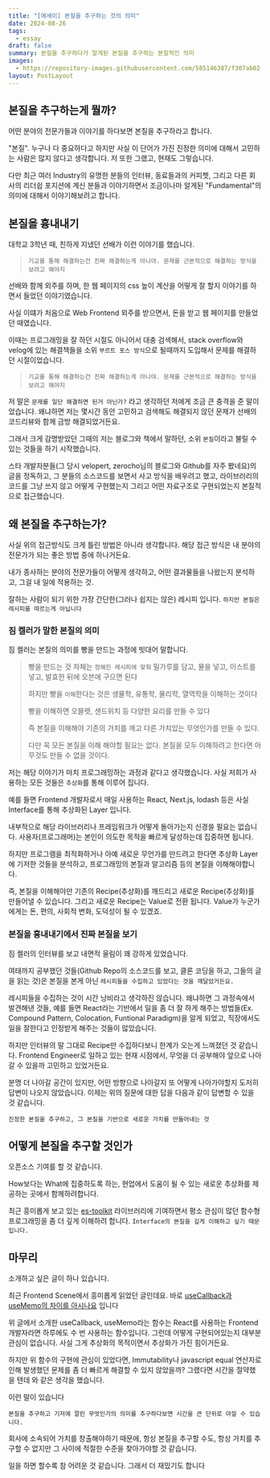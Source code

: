 ```yaml
---
title: "[에세이] 본질을 추구하는 것의 의미"
date: 2024-08-26
tags:
  - essay
draft: false
summary: 본질을 추구하다가 알게된 본질을 추구하는 본질적인 의미
images:
  - https://repository-images.githubusercontent.com/585146387/f307ab02-0c46-439b-84e0-319721662dce
layout: PostLayout
---
```


## 본질을 추구하는게 뭘까?

어떤 분야의 전문가들과 이야기를 하다보면 본질을 추구하라고 합니다.

"본질". 누구나 다 중요하다고 하지만 사실 이 단어가 가진 진정한 의미에 대해서 고민하는 사람은 많지 않다고 생각합니다. 저 또한 그랬고, 현재도 그렇습니다.

다만 최근 여러 Industry의 유명한 분들의 인터뷰, 동료들과의 커피쳇, 그리고 다른 회사의 리더쉽 포지션에 계신 분들과 이야기하면서 조금이나마 알게된 "Fundamental"의 의미에 대해서 이야기해보려고 합니다.

## 본질을 흉내내기

대학교 3학년 때, 친하게 지냈던 선배가 이런 이야기를 했습니다.

> `기교를 통해 해결하는건 진짜 해결하는게 아니야. 문제를 근본적으로 해결하는 방식을 보려고 해야지`

선배와 함께 외주를 하며, 한 웹 페이지의 css 높이 계산을 어떻게 잘 할지 이야기를 하면서 들었던 이야기였습니다.

사실 이떄가 처음으로 Web Frontend 외주를 받으면서, 돈을 받고 웹 페이지를 만들었던 때였습니다.

이때는 프로그래밍을 잘 하던 시절도 아니어서 대충 검색해서, stack overflow와 velog에 있는 해결책들을 소위 `부르트 포스 방식`으로 될때까지 도입해서 문제를 해결하던 시절이었습니다.

> `기교를 통해 해결하는건 진짜 해결하는게 아니야. 문제를 근본적으로 해결하는 방식을 보려고 해야지`

저 말은 `문제를 일단 해결하면 된거 아닌가?` 라고 생각하던 저에게 조금 큰 충격을 준 말이었습니다. 왜냐하면 저는 몇시간 동안 고민하고 검색해도 해결되지 않던 문제가 선배의 코드리뷰와 함께 금방 해결되었거든요.

그래서 크게 감명받았던 그때의 저는 블로그와 책에서 말하던, 소위 `본질`이라고 불릴 수 있는 것들을 하기 시작했습니다.

스타 개발자분들(그 당시 velopert, zerocho님의 블로그와 Github를 자주 봤네요)의 글을 정독하고, 그 분들의 소스코드를 보면서 사고 방식을 배우려고 했고, 라이브러리의 코드를 그냥 쓰지 않고 어떻게 구현했는지 그리고 어떤 자료구조로 구현되었는지 본질적으로 접근했습니다.

## 왜 본질을 추구하는가?

사실 위의 접근방식도 크게 틀린 방법은 아니라 생각합니다. 해당 접근 방식은 내 분야의 전문가가 되는 좋은 방법 중에 하나거든요.

내가 종사하는 분야의 전문가들이 어떻게 생각하고, 어떤 결과물들을 나왔는지 분석하고, 그걸 내 일에 적용하는 것.

잘하는 사람이 되기 위한 가장 간단한(그러나 쉽지는 않은) 레시피 입니다. `하지만 본질은 레시피를 따르는게 아닙니다`

### 짐 켈러가 말한 본질의 의미

<Youtube id="iwXr1IRaqWA" />

짐 켈러는 본질의 의미를 빵을 만드는 과정에 빗대어 말합니다.

> 빵을 만드는 것 자체는 `정해진 레시피에 맞춰` 밀가루를 담고, 물을 넣고, 이스트를 넣고, 발효한 뒤에 오븐에 구으면 된다
>
> 하지만 빵을 `이해`한다는 것은 생물학, 유통학, 물리학, 열역학을 이해하는 것이다
>
> 빵을 이해하면 오믈렛, 샌드위치 등 다양한 요리를 만들 수 있다
>
> 즉 본질을 이해해야 기존의 가치를 깨고 다른 가치있는 무엇인가를 만들 수 있다.
>
> 다만 꼭 모든 본질을 이해 해야할 필요는 없다. 본질을 모두 이해하려고 한다면 아무것도 만들 수 없을 것이다.

저는 해당 이야기가 마치 프로그래밍하는 과정과 같다고 생각했습니다.
사실 저희가 사용하는 모든 것들은 `추상화`를 통해 이루어 집니다.

예를 들면 Frontend 개발자로서 매일 사용하는 React, Next.js, lodash 등은 사실 Interface를 통해 추상화된 Layer 입니다.

내부적으로 해당 라이브러리나 프레임워크가 어떻게 돌아가는지 신경쓸 필요는 없습니다.
사용자(프로그래머)는 본인이 의도한 목적을 빠르게 달성하는데 집중하면 됩니다.

하지만 프로그램을 최적화하거나 아예 새로운 무언가를 만드려고 한다면
추상화 Layer에 기저한 것들을 분석하고, 프로그래밍의 본질과 알고리즘 등의 본질을 이해해야합니다.

즉, 본질을 이해해야만 기존의 Recipe(추상화)를 깨드리고 새로운 Recipe(추상화)를 만들어낼 수 있습니다.
그리고 새로운 Recipe는 Value로 전환 됩니다. Value가 누군가에게는 돈, 편의, 사회적 변화, 도덕성이 될 수 있겠죠.

### 본질을 흉내내기에서 진짜 본질을 보기

짐 켈러의 인터뷰를 보고 내면적 울림이 꽤 강하게 있었습니다.

여태까지 공부했던 것들(Github Repo의 소스코드를 보고, 클론 코딩을 하고, 그들의 글을 읽는 것)은 본질을 본게 아닌 `레시피들을 수집하고 있었다는 것을 깨달았거든요.`

레시피들을 수집하는 것이 시간 낭비라고 생각하진 않습니다. 왜냐하면 그 과정속에서 발견해낸 것들, 예를 들면 React라는 기반에서 일을 좀 더 잘 하게 해주는 방법들(Ex. Compound Pattern, Colocation, Funtional Paradigm)을 알게 되었고, 직장에서도 일을 잘한다고 인정받게 해주는 것들이 많았습니다.

하지만 인터뷰의 말 그대로 Recipe만 수집하다보니 한계가 오는게 느껴졌던 것 같습니다. Frontend Engineer로 일하고 있는 현재 시점에서, 무엇을 더 공부해야 앞으로 나아갈 수 있을까 고민하고 있었거든요.

분명 더 나아갈 공간이 있지만, 어떤 방향으로 나아갈지 또 어떻게 나아가야할지 도저히 답변이 나오지 않았습니다. 이제는 위의 질문에 대한 답을 다음과 같이 답변할 수 있을 것 같습니다.

`진정한 본질을 추구하고, 그 본질을 기반으로 새로운 가치를 만들어내는 것`

## 어떻게 본질을 추구할 것인가

오픈소스 기여를 할 것 같습니다.

How보다는 What에 집중하도록 하는, 현업에서 도움이 될 수 있는 새로운 추상화를 제공하는 곳에서 함께하려합니다.

최근 흥미롭게 보고 있는 [es-toolkit](https://es-toolkit.slash.page/) 라이브러리에 기여하면서 평소 관심이 많던 함수형 프로그래밍을 좀 더 깊게 이해하려 합니다. `Interface의 본질을 깊게 이해하고 싶기 때문입니다.`

## 마무리

소개하고 싶은 글이 하나 있습니다.

최근 Frontend Scene에서 흥미롭게 읽었던 글인데요. 바로 [useCallback과 useMemo의 차이를 아시나요](https://www.linkedin.com/posts/%EB%AC%B8%EB%8C%80%EC%8A%B9_react-frontenddevelopment-javascripttips-activity-7233682695006892034-XbDc/?originalSubdomain=kr) 입니다

위 글에서 소개한 useCallback, useMemo라는 함수는 React를 사용하는 Frontend 개발자라면 하루에도 수 번 사용하는 함수입니다. 그런데 어떻게 구현되어있는지 대부분 관심이 없습니다. 사실 그게 추상화의 목적이면서 추상화가 가진 힘이거든요.

하지만 위 함수의 구현에 관심이 있었다면, Immutability나 javascript equal 연산자로 인해 발생했던 문제를 좀 더 빠르게 해결할 수 있지 않았을까? 그랬다면 시간을 절약했을 텐데 와 같은 생각을 했습니다.

이런 말이 있습니다

`본질을 추구하고 기저에 깔린 무엇인가의 의미를 추구하다보면 시간을 큰 단위로 아낄 수 있습니다.`

회사에 소속되어 가치를 창출해야하기 때문에, 항상 본질을 추구할 수도, 항상 가치를 추구할 수 없지만 그 사이에 적절한 수준을 찾아가야할 것 같습니다.

일을 하면 할수록 참 어려운 것 같습니다. 그래서 더 재밌기도 합니다
